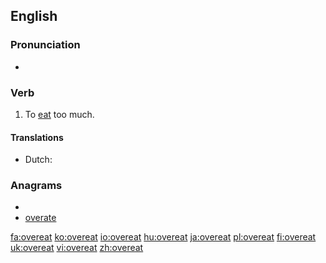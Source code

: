 ==English==

===Pronunciation===
* {{IPA|/ˈovəɻit/}}

===Verb===
{{en-verb|overeats|overeating|overate|overeaten}}

# To [[eat]] too much.

====Translations====
* Dutch: {{t+|nl|overeten}}

===Anagrams===
* {{alphagram|aeeortv}}
* [[overate#English|overate]]

[[fa:overeat]]
[[ko:overeat]]
[[io:overeat]]
[[hu:overeat]]
[[ja:overeat]]
[[pl:overeat]]
[[fi:overeat]]
[[uk:overeat]]
[[vi:overeat]]
[[zh:overeat]]